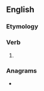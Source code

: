 ==English==

===Etymology===
{{suffix|en|escape|eth}}

===Verb===
{{head|en|verb form}}

# {{en-archaic third-person singular of|escape}}

===Anagrams===
* {{anagrams|en|a=aceehpst|cap sheet|cheapest|tepaches}}
